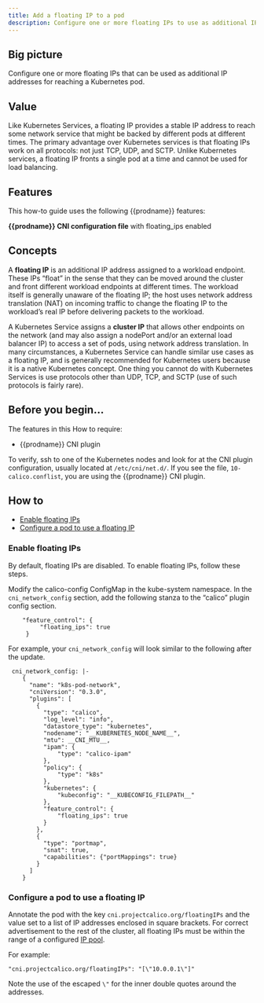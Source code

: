 ```yaml
---
title: Add a floating IP to a pod
description: Configure one or more floating IPs to use as additional IP addresses for reaching a Kubernetes pod.
---
```


## Big picture

Configure one or more floating IPs that can be used as additional IP addresses for reaching a Kubernetes pod.

## Value

Like Kubernetes Services, a floating IP provides a stable IP address to reach some network service that might be backed by different pods at different times. The primary advantage over Kubernetes services is that floating IPs work on all protocols: not just TCP, UDP, and SCTP. Unlike Kubernetes services, a floating IP fronts a single pod at a time and cannot be used for load balancing.

## Features

This how-to guide uses the following {{prodname}} features:

**{{prodname}} CNI configuration file** with floating_ips enabled

## Concepts

A **floating IP** is an additional IP address assigned to a workload endpoint. These IPs “float” in the sense that they can be moved around the cluster and front different workload endpoints at different times. The workload itself is generally unaware of the floating IP; the host uses network address translation (NAT) on incoming traffic to change the floating IP to the workload’s real IP before delivering packets to the workload.

A Kubernetes Service assigns a **cluster IP** that allows other endpoints on the network (and may also assign a nodePort and/or an external load balancer IP) to access a set of pods, using network address translation. In many circumstances, a Kubernetes Service can handle similar use cases as a floating IP, and is generally recommended for Kubernetes users because it is a native Kubernetes concept. One thing you cannot do with Kubernetes Services is use protocols other than UDP, TCP, and SCTP (use of such protocols is fairly rare).

## Before you begin...

The features in this How to require:

- {{prodname}} CNI plugin

To verify, ssh to one of the Kubernetes nodes and look for at the CNI plugin configuration, usually located at `/etc/cni/net.d/`. If you see the file, `10-calico.conflist`, you are using the {{prodname}} CNI plugin.

## How to

- [Enable floating IPs](#enable-floating-ips)
- [Configure a pod to use a floating IP](#configure-a-pod-to-use-a-floating-ip)

### Enable floating IPs

By default, floating IPs are disabled. To enable floating IPs, follow these steps.

Modify the calico-config ConfigMap in the kube-system namespace. In the `cni_network_config` section, add the following stanza to the “calico” plugin config section.

```
    "feature_control": {
         "floating_ips": true
     }
```

For example, your `cni_network_config` will look similar to the following after the update.

```
 cni_network_config: |-
    {
      "name": "k8s-pod-network",
      "cniVersion": "0.3.0",
      "plugins": [
        {
          "type": "calico",
          "log_level": "info",
          "datastore_type": "kubernetes",
          "nodename": "__KUBERNETES_NODE_NAME__",
          "mtu": __CNI_MTU__,
          "ipam": {
              "type": "calico-ipam"
          },
          "policy": {
              "type": "k8s"
          },
          "kubernetes": {
              "kubeconfig": "__KUBECONFIG_FILEPATH__"
          },
          "feature_control": {
              "floating_ips": true
          }
        },
        {
          "type": "portmap",
          "snat": true,
          "capabilities": {"portMappings": true}
        }
      ]
    }
```

### Configure a pod to use a floating IP

Annotate the pod with the key `cni.projectcalico.org/floatingIPs` and the value set to a list of IP addresses enclosed in square brackets. For correct advertisement to the rest of the cluster, all floating IPs must be within the range of a configured [IP pool](../../reference/resources/ippool.mdx).

For example:

```
"cni.projectcalico.org/floatingIPs": "[\"10.0.0.1\"]"
```

Note the use of the escaped `\"` for the inner double quotes around the addresses.
